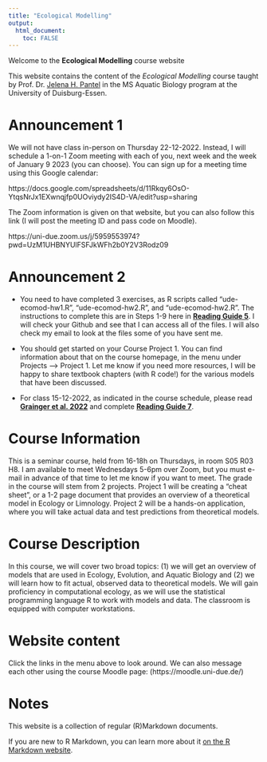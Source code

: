 ```yaml
---
title: "Ecological Modelling"
output: 
  html_document:
    toc: FALSE
---
```



Welcome to the **Ecological Modelling** course website

This website contains the content of the *Ecological Modelling* course taught by Prof. Dr. [Jelena H. Pantel](http://jhpantel.com) in the MS Aquatic Biology program at the University of Duisburg-Essen.

# Announcement 1
We will not have class in-person on Thursday 22-12-2022. Instead, I will schedule a 1-on-1 Zoom meeting with each of you, next week and the week of January 9 2023 (you can choose). You can sign up for a meeting time using this Google calendar:

https://docs.google.com/spreadsheets/d/11Rkqy6OsO-YtqsNrJx1EXwnqjfp0UOviydy2IS4D-VA/edit?usp=sharing

The Zoom information is given on that website, but you can also follow this link (I will post the meeting ID and pass code on Moodle).

https://uni-due.zoom.us/j/5959553974?pwd=UzM1UHBNYUlFSFJkWFh2b0Y2V3Rodz09

# Announcement 2
+ You need to have completed 3 exercises, as R scripts called "ude-ecomod-hw1.R", "ude-ecomod-hw2.R", and "ude-ecomod-hw2.R". The instructions to complete this are in Steps 1-9 here in [__Reading Guide 5__](./w7_readguide.html). I will check your Github and see that I can access all of the files. I will also check my email to look at the files some of you have sent me.

+ You should get started on your Course Project 1. You can find information about that on the course homepage, in the menu under Projects --> Project 1. Let me know if you need more resources, I will be happy to share textbook chapters (with R code!) for the various models that have been discussed.

+ For class 15-12-2022, as indicated in the course schedule, please read [__Grainger et al. 2022__](./r6_Grainger_2022.pdf) and complete [__Reading Guide 7__](./w9_readguide.html).

# Course Information

This is a seminar course, held from 16-18h on Thursdays, in room S05 R03 H8. I am available to meet Wednesdays 5-6pm over Zoom, but you must e-mail in advance of that time to let me know if you want to meet. The grade in the course will stem from 2 projects. Project 1 will be creating a "cheat sheet", or a 1-2 page document that provides an overview of a theoretical model in Ecology or Limnology. Project 2 will be a hands-on application, where you will take actual data and test predictions from theoretical models.

# Course Description

In this course, we will cover two broad topics: (1) we will get an overview of models that are used in Ecology, Evolution, and Aquatic Biology and (2) we will learn how to fit actual, observed data to theoretical models. We will gain proficiency in computational ecology, as we will use the statistical programming language R to work with models and data. The classroom is equipped with computer workstations.

# Website content

Click the links in the menu above to look around. We can also message each other using the course Moodle page: (https://moodle.uni-due.de/)


# Notes

This website is a collection of regular (R)Markdown documents.

If you are new to R Markdown, you can learn more about it [on the R Markdown website](https://rmarkdown.rstudio.com/). 



